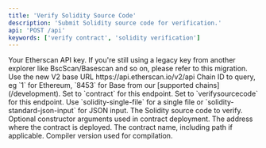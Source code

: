 ```yaml
---
title: 'Verify Solidity Source Code'
description: 'Submit Solidity source code for verification.'
api: 'POST /api'
keywords: ['verify contract', 'solidity verification']
---
```



<CreditChip description="Submits Solidity source code for verification" />

  <ParamField query="apikey" type="string">
    Your Etherscan API key. If you're still using a legacy key from another explorer like BscScan/Basescan and so on, please refer to this migration.
  </ParamField>
  <ParamField path="v2" type="string" default="v2">
    Use the new V2 base URL https://api.etherscan.io/v2/api
  </ParamField>
  <ParamField query="chainid" type="string" default="1">
    Chain ID to query, eg `1` for Ethereum, `8453` for Base from our [supported chains](/development).
  </ParamField>
  <ParamField query="module" type="string" default="contract">
    Set to `contract` for this endpoint.
  </ParamField>
  <ParamField query="action" type="string" default="verifysourcecode">
    Set to `verifysourcecode` for this endpoint.
  </ParamField>
  <ParamField query="codeformat" type="string" default="solidity-standard-json-input">
    Use `solidity-single-file` for a single file or `solidity-standard-json-input` for JSON input.
  </ParamField>
  <ParamField query="sourceCode" type="string">
    The Solidity source code to verify.
  </ParamField>
  <ParamField query="constructorArguments" type="string">
    Optional constructor arguments used in contract deployment.
  </ParamField>
  <ParamField query="contractaddress" type="string" default="0xBB9bc244D798123fDe783fCc1C72d3Bb8C189413">
    The address where the contract is deployed.
  </ParamField>
  <ParamField query="contractname" type="string" default="contracts/Verified.sol:Verified">
    The contract name, including path if applicable.
  </ParamField>
  <ParamField query="compilerversion" type="string" default="v0.8.24+commit.e11b9ed9">
    Compiler version used for compilation.
  </ParamField>
